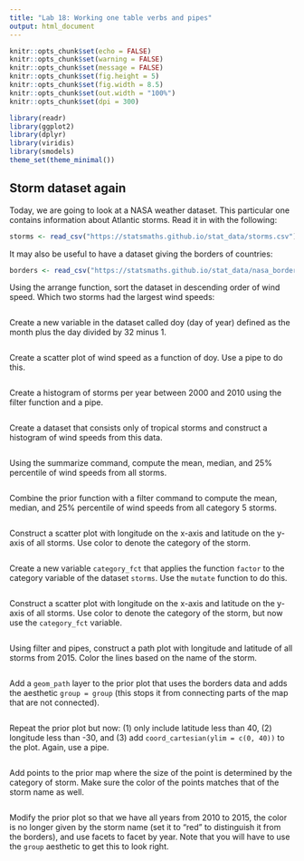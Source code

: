 ```yaml
---
title: "Lab 18: Working one table verbs and pipes"
output: html_document
---
```


```r
knitr::opts_chunk$set(echo = FALSE)
knitr::opts_chunk$set(warning = FALSE)
knitr::opts_chunk$set(message = FALSE)
knitr::opts_chunk$set(fig.height = 5)
knitr::opts_chunk$set(fig.width = 8.5)
knitr::opts_chunk$set(out.width = "100%")
knitr::opts_chunk$set(dpi = 300)

library(readr)
library(ggplot2)
library(dplyr)
library(viridis)
library(smodels)
theme_set(theme_minimal())
```

## Storm dataset again

Today, we are going to look at a NASA weather dataset. This particular
one contains information about Atlantic storms. Read it in with the
following:

```r
storms <- read_csv("https://statsmaths.github.io/stat_data/storms.csv")
```

It may also be useful to have a dataset giving the borders of countries:

```r
borders <- read_csv("https://statsmaths.github.io/stat_data/nasa_borders.csv")
```

Using the arrange function, sort the dataset in descending order of wind
speed. Which two storms had the largest wind speeds:

```r

```

Create a new variable in the dataset called doy (day of year) defined
as the month plus the day divided by 32 minus 1.

```r

```

Create a scatter plot of wind speed as a function of doy. Use a pipe
to do this.

```r

```
Create a histogram of storms per year between 2000 and 2010 using the
filter function and a pipe.

```r

```

Create a dataset that consists only of tropical storms and construct a
histogram of wind speeds from this data.


```r

```

Using the summarize command, compute the mean, median, and 25%
percentile of wind speeds from all storms.

```r

```

Combine the prior function with a filter command to compute the mean,
median, and 25% percentile of wind speeds from all category 5 storms.

```r

```

Construct a scatter plot with longitude on the x-axis and latitude on
the y-axis of all storms. Use color to denote the category of the storm.

```r

```

Create a new variable `category_fct` that applies the function `factor`
to the category variable of the dataset `storms`. Use the `mutate` function
to do this.

```r

```

Construct a scatter plot with longitude on the x-axis and latitude on
the y-axis of all storms. Use color to denote the category of the storm,
but now use the `category_fct` variable.

```r

```

Using filter and pipes, construct a path plot with longitude and
latitude of all storms from 2015. Color the lines based on the name of the
storm.

```r

```

Add a `geom_path` layer to the prior plot that uses the borders data
and adds the aesthetic `group = group` (this stops it from connecting parts
of the map that are not connected).

```r

```

Repeat the prior plot but now: (1) only include latitude less than
40, (2) longitude less than -30, and (3) add `coord_cartesian(ylim = c(0, 40))`
to the plot. Again, use a pipe.

```r

```

Add points to the prior map where the size of the point is
determined by the category of storm. Make sure the color of the points
matches that of the storm name as well.

```r

```

Modify the prior plot so that we have all years from 2010 to
2015, the color is no longer given by the storm name (set it to "red" to
distinguish it from the borders), and use facets to facet by year. Note
that you will have to use the `group` aesthetic to get this to look right.

```r

```

